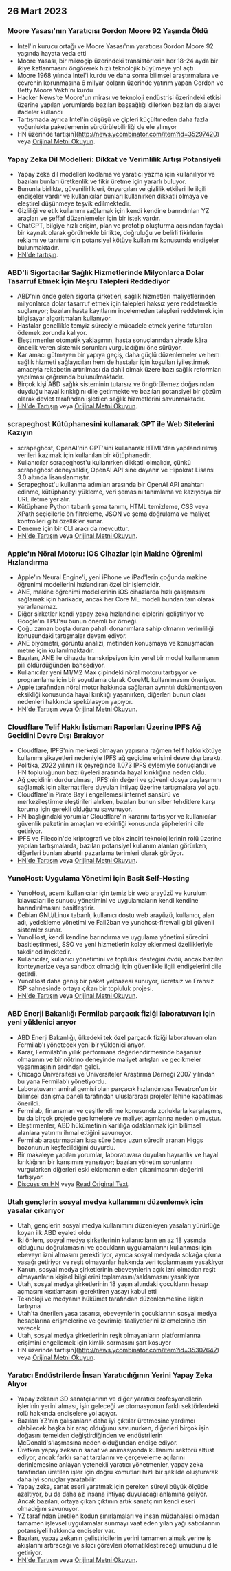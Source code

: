 

<CallToAction />

<Steps>

## 26 Mart 2023

### Moore Yasası'nın Yaratıcısı Gordon Moore 92 Yaşında Öldü

- Intel'in kurucu ortağı ve Moore Yasası'nın yaratıcısı Gordon Moore 92 yaşında hayata veda etti
- Moore Yasası, bir mikroçip üzerindeki transistörlerin her 18-24 ayda bir ikiye katlanmasını öngörerek hızlı teknolojik büyümeye yol açtı
- Moore 1968 yılında Intel'i kurdu ve daha sonra bilimsel araştırmalara ve çevrenin korunmasına 6 milyar doların üzerinde yatırım yapan Gordon ve Betty Moore Vakfı'nı kurdu
- Hacker News'te Moore'un mirası ve teknoloji endüstrisi üzerindeki etkisi üzerine yapılan yorumlarda bazıları başsağlığı dilerken bazıları da alaycı ifadeler kullandı
- Tartışmada ayrıca Intel'in düşüşü ve çipleri küçültmeden daha fazla yoğunlukta paketlemenin sürdürülebilirliği de ele alınıyor
- HN üzerinde tartışın](http://news.ycombinator.com/item?id=35297420) veya [Orijinal Metni Okuyun](https://www.moore.org/article-detail?newsUrlName=in-memoriam-gordon-moore-1929-2023).

### Yapay Zeka Dil Modelleri: Dikkat ve Verimlilik Artışı Potansiyeli

- Yapay zeka dil modelleri kodlama ve yaratıcı yazma için kullanılıyor ve bazıları bunları üretkenlik ve fikir üretme için yararlı buluyor.
- Bununla birlikte, güvenilirlikleri, önyargıları ve gizlilik etkileri ile ilgili endişeler vardır ve kullanıcılar bunları kullanırken dikkatli olmaya ve eleştirel düşünmeye teşvik edilmektedir.
- Gizliliği ve etik kullanımı sağlamak için kendi kendine barındırılan YZ araçları ve şeffaf düzenlemeler için bir istek vardır.
- ChatGPT, bilgiye hızlı erişim, plan ve prototip oluşturma açısından faydalı bir kaynak olarak görülmekle birlikte, doğruluğu ve belirli fikirlerin reklamı ve tanıtımı için potansiyel kötüye kullanımı konusunda endişeler bulunmaktadır.
- [HN'de tartışın](http://news.ycombinator.com/item?id=35299071).

### ABD'li Sigortacılar Sağlık Hizmetlerinde Milyonlarca Dolar Tasarruf Etmek İçin Meşru Talepleri Reddediyor

- ABD'nin önde gelen sigorta şirketleri, sağlık hizmetleri maliyetlerinden milyonlarca dolar tasarruf etmek için talepleri haksız yere reddetmekle suçlanıyor; bazıları hasta kayıtlarını incelemeden talepleri reddetmek için bilgisayar algoritmaları kullanıyor.
- Hastalar genellikle temyiz süreciyle mücadele etmek yerine faturaları ödemek zorunda kalıyor.
- Eleştirmenler otomatik yaklaşımın, hasta sonuçlarından ziyade kâra öncelik veren sistemik sorunları vurguladığını öne sürüyor.
- Kar amacı gütmeyen bir yapıya geçiş, daha güçlü düzenlemeler ve hem sağlık hizmeti sağlayıcıları hem de hastalar için koşulları iyileştirmek amacıyla rekabetin artırılması da dahil olmak üzere bazı sağlık reformları yapılması çağrısında bulunulmaktadır.
- Birçok kişi ABD sağlık sisteminin tutarsız ve öngörülemez doğasından duyduğu hayal kırıklığını dile getirmekte ve bazıları potansiyel bir çözüm olarak devlet tarafından işletilen sağlık hizmetlerini savunmaktadır.
- [HN'de Tartışın](http://news.ycombinator.com/item?id=35304017) veya [Orijinal Metni Okuyun](https://www.propublica.org/article/cigna-pxdx-medical-health-insurance-rejection-claims).

### scrapeghost Kütüphanesini kullanarak GPT ile Web Sitelerini Kazıyın

- scrapeghost, OpenAI'nin GPT'sini kullanarak HTML'den yapılandırılmış verileri kazımak için kullanılan bir kütüphanedir.
- Kullanıcılar scrapeghost'u kullanırken dikkatli olmalıdır, çünkü scrapeghost deneyseldir, OpenAI API'sine dayanır ve Hipokrat Lisansı 3.0 altında lisanslanmıştır.
- Scrapeghost'u kullanma adımları arasında bir OpenAI API anahtarı edinme, kütüphaneyi yükleme, veri şemasını tanımlama ve kazıyıcıya bir URL iletme yer alır.
- Kütüphane Python tabanlı şema tanımı, HTML temizleme, CSS veya XPath seçicilerle ön filtreleme, JSON ve şema doğrulama ve maliyet kontrolleri gibi özellikler sunar.
- Deneme için bir CLI aracı da mevcuttur.
- [HN'de Tartışın](http://news.ycombinator.com/item?id=35305655) veya [Orijinal Metni Okuyun](https://jamesturk.github.io/scrapeghost/).

### Apple'ın Nöral Motoru: iOS Cihazlar için Makine Öğrenimi Hızlandırma

- Apple'ın Neural Engine'i, yeni iPhone ve iPad'lerin çoğunda makine öğrenimi modellerini hızlandıran özel bir işlemcidir.
- ANE, makine öğrenimi modellerinin iOS cihazlarda hızlı çalışmasını sağlamak için harikadır, ancak her Core ML modeli bundan tam olarak yararlanamaz.
- Diğer şirketler kendi yapay zeka hızlandırıcı çiplerini geliştiriyor ve Google'ın TPU'su bunun önemli bir örneği.
- Çoğu zaman boşta duran pahalı donanımlara sahip olmanın verimliliği konusundaki tartışmalar devam ediyor.
- ANE biyometri, görüntü analizi, metinden konuşmaya ve konuşmadan metne için kullanılmaktadır.
- Bazıları, ANE ile cihazda transkripsiyon için yerel bir model kullanmanın pili öldürdüğünden bahsediyor.
- Kullanıcılar yeni M1/M2 Max çipindeki nöral motoru tartışıyor ve programlama için bir soyutlama olarak CoreML kullanılmasını öneriyor.
- Apple tarafından nöral motor hakkında sağlanan ayrıntılı dokümantasyon eksikliği konusunda hayal kırıklığı yaşanırken, diğerleri bunun olası nedenleri hakkında spekülasyon yapıyor.
- [HN'de Tartışın](http://news.ycombinator.com/item?id=35301447) veya [Orijinal Metni Okuyun](https://github.com/hollance/neural-engine).

### Cloudflare Telif Hakkı İstismarı Raporları Üzerine IPFS Ağ Geçidini Devre Dışı Bırakıyor

- Cloudflare, IPFS'nin merkezi olmayan yapısına rağmen telif hakkı kötüye kullanımı şikayetleri nedeniyle IPFS ağ geçidine erişimi devre dışı bıraktı.
- Politika, 2022 yılının ilk çeyreğinde 1.073 IPFS eylemiyle sonuçlandı ve HN topluluğunun bazı üyeleri arasında hayal kırıklığına neden oldu.
- Ağ geçidinin durdurulması, IPFS'nin değeri ve güvenli dosya paylaşımını sağlamak için alternatiflere duyulan ihtiyaç üzerine tartışmalara yol açtı.
- Cloudflare'in Pirate Bay'i engellemesi internet sansürü ve merkezileştirme eleştirileri alırken, bazıları bunun siber tehditlere karşı koruma için gerekli olduğunu savunuyor.
- HN başlığındaki yorumlar Cloudflare'in kararını tartışıyor ve kullanıcılar güvenlik paketinin amaçları ve etkinliği konusunda şüphelerini dile getiriyor.
- IPFS ve Filecoin'de kriptografi ve blok zinciri teknolojilerinin rolü üzerine yapılan tartışmalarda, bazıları potansiyel kullanım alanları görürken, diğerleri bunları abartılı pazarlama terimleri olarak görüyor.
- [HN'de Tartışın](http://news.ycombinator.com/item?id=35300200) veya [Orijinal Metni Okuyun](https://torrentfreak.com/cloudflare-disables-access-to-pirated-content-on-its-ipfs-gateway-230324/).

### YunoHost: Uygulama Yönetimi için Basit Self-Hosting

- YunoHost, acemi kullanıcılar için temiz bir web arayüzü ve kurulum kılavuzları ile sunucu yönetimini ve uygulamaların kendi kendine barındırılmasını basitleştirir.
- Debian GNU/Linux tabanlı, kullanıcı dostu web arayüzü, kullanıcı, alan adı, yedekleme yönetimi ve Fail2ban ve yunohost-firewall gibi güvenli sistemler sunar.
- YunoHost, kendi kendine barındırma ve uygulama yönetimi sürecini basitleştirmesi, SSO ve yeni hizmetlerin kolay eklenmesi özellikleriyle takdir edilmektedir.
- Kullanıcılar, kullanıcı yönetimini ve topluluk desteğini övdü, ancak bazıları konteynerize veya sandbox olmadığı için güvenlikle ilgili endişelerini dile getirdi.
- YunoHost daha geniş bir paket yelpazesi sunuyor, ücretsiz ve Fransız ISP sahnesinde ortaya çıkan bir topluluk projesi.
- [HN'de Tartışın](http://news.ycombinator.com/item?id=35300482) veya [Orijinal Metni Okuyun](https://yunohost.org).

### ABD Enerji Bakanlığı Fermilab parçacık fiziği laboratuvarı için yeni yüklenici arıyor

- ABD Enerji Bakanlığı, ülkedeki tek özel parçacık fiziği laboratuvarı olan Fermilab'ı yönetecek yeni bir yüklenici arıyor.
- Karar, Fermilab'ın yıllık performans değerlendirmesinde başarısız olmasının ve bir nötrino deneyinde maliyet artışları ve gecikmeler yaşanmasının ardından geldi.
- Chicago Üniversitesi ve Üniversiteler Araştırma Derneği 2007 yılından bu yana Fermilab'ı yönetiyordu.
- Laboratuvarın amiral gemisi olan parçacık hızlandırıcısı Tevatron'un bir bilimsel danışma paneli tarafından uluslararası projeler lehine kapatılması önerildi.
- Fermilab, finansman ve çeşitlendirme konusunda zorluklarla karşılaşmış, bu da birçok projede gecikmelere ve maliyet aşımlarına neden olmuştur.
- Eleştirmenler, ABD hükümetinin karlılığa odaklanmak için bilimsel alanlara yatırımı ihmal ettiğini savunuyor.
- Fermilab araştırmacıları kısa süre önce uzun süredir aranan Higgs bozonunun keşfedildiğini duyurdu.
- Bir makaleye yapılan yorumlar, laboratuvara duyulan hayranlık ve hayal kırıklığının bir karışımını yansıtıyor; bazıları yönetim sorunlarını vurgularken diğerleri eski ekipmanın elden çıkarılmasının değerini tartışıyor.
- [Discuss on HN](http://news.ycombinator.com/item?id=35303391) veya [Read Original Text](https://www.science.org/content/article/major-shake-coming-fermilab-troubled-u-s-particle-physics-center).

### Utah gençlerin sosyal medya kullanımını düzenlemek için yasalar çıkarıyor

- Utah, gençlerin sosyal medya kullanımını düzenleyen yasaları yürürlüğe koyan ilk ABD eyaleti oldu
- İki önlem, sosyal medya şirketlerinin kullanıcıların en az 18 yaşında olduğunu doğrulamasını ve çocukların uygulamalarını kullanması için ebeveyn izni almasını gerektiriyor, ayrıca sosyal medyada sokağa çıkma yasağı getiriyor ve reşit olmayanlar hakkında veri toplanmasını yasaklıyor
- Kanun, sosyal medya şirketlerinin ebeveynlerin açık izni olmadan reşit olmayanların kişisel bilgilerini toplamasını/saklamasını yasaklıyor
- Utah, sosyal medya şirketlerinin 18 yaşın altındaki çocukların hesap açmasını kısıtlamasını gerektiren yasayı kabul etti
- Teknoloji ve medyanın hükümet tarafından düzenlenmesine ilişkin tartışma
- Utah'ta önerilen yasa tasarısı, ebeveynlerin çocuklarının sosyal medya hesaplarına erişmelerine ve çevrimiçi faaliyetlerini izlemelerine izin verecek
- Utah, sosyal medya şirketlerinin reşit olmayanların platformlarına erişimini engellemek için kimlik sormasını şart koşuyor
- HN üzerinde tartışın](http://news.ycombinator.com/item?id=35307647) veya [Orijinal Metni Okuyun](https://www.bbc.com/news/world-us-canada-65060733).

### Yaratıcı Endüstrilerde İnsan Yaratıcılığının Yerini Yapay Zeka Alıyor

- Yapay zekanın 3D sanatçılarının ve diğer yaratıcı profesyonellerin işlerinin yerini alması, işin geleceği ve otomasyonun farklı sektörlerdeki rolü hakkında endişelere yol açıyor.
- Bazıları YZ'nin çalışanların daha iyi çıktılar üretmesine yardımcı olabilecek başka bir araç olduğunu savunurken, diğerleri birçok işin doğasını temelden değiştirdiğinden ve endüstrilerin McDonald's'laşmasına neden olduğundan endişe ediyor.
- Üretken yapay zekanın sanat ve animasyonda kullanımı sektörü altüst ediyor, ancak farklı sanat tarzlarını ve çerçeveleme açılarını derinlemesine anlayan yetenekli yaratıcı yönetmenler, yapay zeka tarafından üretilen işler için doğru komutları hızlı bir şekilde oluşturarak daha iyi sonuçlar yaratabilir.
- Yapay zeka, sanat eseri yaratmak için gereken süreyi büyük ölçüde azaltıyor, bu da daha az insana ihtiyaç duyulacağı anlamına geliyor. Ancak bazıları, ortaya çıkan çıktının artık sanatçının kendi eseri olmadığını savunuyor.
- YZ tarafından üretilen kodun sınırlamaları ve insan müdahalesi olmadan tamamen işlevsel uygulamalar sunmayı vaat eden yılan yağı satıcılarının potansiyeli hakkında endişeler var.
- Bazıları, yapay zekanın geliştiricilerin yerini tamamen almak yerine iş akışlarını artıracağı ve sıkıcı görevleri otomatikleştireceği umudunu dile getiriyor.
- [HN'de Tartışın](http://news.ycombinator.com/item?id=35308498) veya [Orijinal Metni Okuyun](https://reddit.com/r/blender/comments/121lhfq/i_lost_everything_that_made_me_love_my_job/).

</Steps>
